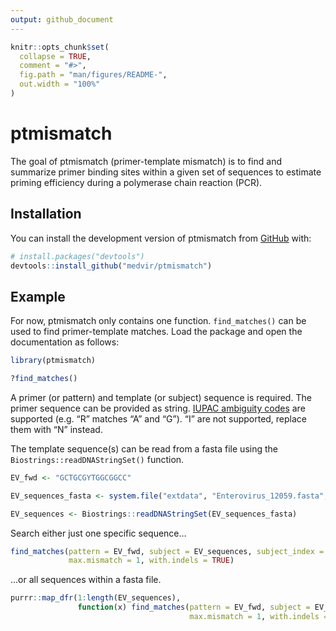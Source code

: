 ```yaml
---
output: github_document
---
```


<!-- README.md is generated from README.Rmd. Please edit that file -->

```r
knitr::opts_chunk$set(
  collapse = TRUE,
  comment = "#>",
  fig.path = "man/figures/README-",
  out.width = "100%"
)
```

# ptmismatch

<!-- badges: start -->
<!-- badges: end -->

The goal of ptmismatch (primer-template mismatch) is to find and summarize primer binding sites within
a given set of sequences to estimate priming efficiency during a
polymerase chain reaction (PCR).

## Installation

You can install the development version of ptmismatch from [GitHub](https://github.com/) with:

``` r
# install.packages("devtools")
devtools::install_github("medvir/ptmismatch")
```

## Example

For now, ptmismatch only contains one function. `find_matches()` can be used to
find primer-template matches. Load the package and open the documentation as follows:

```r

library(ptmismatch)

?find_matches()

```

A primer (or pattern) and template (or subject) sequence is required. The primer sequence can 
be provided as string. [IUPAC ambiguity codes](https://www.bioinformatics.org/sms/iupac.html) 
are supported (e.g. "R" matches "A" and "G"). "I" are not supported, replace them with "N" instead.  

The template sequence(s) can be read from a fasta file using the `Biostrings::readDNAStringSet()` 
function.

```r

EV_fwd <- "GCTGCGYTGGCGGCC"

EV_sequences_fasta <- system.file("extdata", "Enterovirus_12059.fasta", package="ptmismatch")

EV_sequences <- Biostrings::readDNAStringSet(EV_sequences_fasta)

```

Search either just one specific sequence...

```r

find_matches(pattern = EV_fwd, subject = EV_sequences, subject_index = 1,
             max.mismatch = 1, with.indels = TRUE)

```

...or all sequences within a fasta file.

```r

purrr::map_dfr(1:length(EV_sequences),
               function(x) find_matches(pattern = EV_fwd, subject = EV_sequences, subject_index = x,
                                        max.mismatch = 1, with.indels = TRUE))

```
